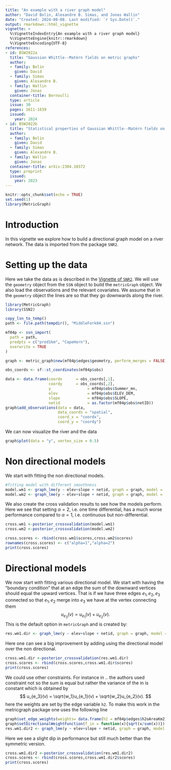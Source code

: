 ```yaml
---
title: "An example with a river graph model"
author: "David Bolin, Alexandre B. Simas, and Jonas Wallin"
date: "Created: 2024-08-08. Last modified: `r Sys.Date()`."
output: rmarkdown::html_vignette
vignette: >
  %\VignetteIndexEntry{An example with a river graph model}
  %\VignetteEngine{knitr::rmarkdown}
  %\VignetteEncoding{UTF-8}
references:
- id: BSW2022a
  title: "Gaussian Whittle--Matérn fields on metric graphs"
  author:
  - family: Bolin
    given: David
  - family: Simas
    given: Alexandre B.
  - family: Wallin
    given: Jonas
  container-title: Bernoulli
  type: article
  issue: 30
  pages: 1611-1639
  issued:
    year: 2024
- id: BSW2022b
  title: "Statistical properties of Gaussian Whittle--Matérn fields on metric graphs"
  author:
  - family: Bolin
    given: David
  - family: Simas
    given: Alexandre B.
  - family: Wallin
    given: Jonas
  container-title: arXiv:2304.10372
  type: preprint
  issued:
    year: 2023
---
```


```r
knitr::opts_chunk$set(echo = TRUE)
set.seed(1)
library(MetricGraph)
```

# Introduction

In this vignette we explore how to build a directional graph model on a river network. The data is imported from the package `SNR2`.


# Setting up the data
Here we take the data as is described in the [Vignette  of `SNR2` ](https://cran.r-project.org/web/packages/SSN2/vignettes/introduction.html). We will use the `geometry` object from the `SSN` object to build the `metricGraph` object. We also load the observations and the relevant covariates. We assume that in the `geometry` object the lines are so that they go downwards along the river.
```r
library(MetricGraph)
library(SSN2)

copy_lsn_to_temp()
path <- file.path(tempdir(), "MiddleFork04.ssn")

mf04p <- ssn_import(
  path = path,
  predpts = c("pred1km", "CapeHorn"),
  overwrite = TRUE
)

graph <- metric_graph$new(mf04p$edges$geometry, perform_merges = FALSE)

obs_coords <- sf::st_coordinates(mf04p$obs)

data <- data.frame(coordx      = obs_coords[,1],
                   coordy      = obs_coords[,2],
                   y                = mf04p$obs$Summer_mn,
                   elev             = mf04p$obs$ELEV_DEM,
                   slope            = mf04p$obs$SLOPE,
                   netid            = as.factor(mf04p$obs$netID))
graph$add_observations(data = data,
                       data_coords = "spatial",
                       coord_x = "coordx",
                       coord_y = "coordy")
```


We can now visualize the river and the data 
```r
graph$plot(data = "y", vertex_size = 0.5)
```
# Non directional models
We start with fitting the non directional models. 
```r
#fitting model with different smoothness
model.wm1 <- graph_lme(y ~ elev+slope + netid, graph = graph, model = 'WM1')
model.wm2 <- graph_lme(y ~ elev+slope + netid, graph = graph, model = 'WM2')

```
We also create the cross validation results to see how the models perform. Here we see that setting $\alpha=2$, i.e. one time differential, has a much worse performance compared to $\alpha=1$, i.e. continuous but non-differential.

```r
cross.wm1 <-posterior_crossvalidation(model.wm1)
cross.wm2 <-posterior_crossvalidation(model.wm2)

cross.scores <- rbind(cross.wm1$scores,cross.wm2$scores)
rownames(cross.scores) <- c("alpha=1","alpha=2")
print(cross.scores)
```
# Directional models
We now start with fitting various directional model. 
We start with having the "boundary condition" that at an edge the sum of the downward vertices should equal the upward vertices. That is if we have three edges $e_1,e_2,e_3$ connected so that $e_1,e_2$ merge into $e_3$ we have at the vertex connecting them
$$
u_{e_3}(v) = u_{e_1}(v) + u_{e_2}(v).
$$
This is the default option in `metricGraph` and is created by:

```r
res.wm1.dir <- graph_lme(y ~ elev+slope + netid, graph = graph, model = 'wmd1')
```

Here one can see a big improvement by adding using the directional model over the non directional.
```r
cross.wm1.dir <-posterior_crossvalidation(res.wm1.dir)
cross.scores <- rbind(cross.scores,cross.wm1.dir$scores)
print(cross.scores)
```

We could use other constraints. For instance in .. the authors used constraint not so the sum is equal but rather the variance of the in is constant which is obtained by
$$
u_{e_3}(v) = \sqrt{w_1}u_{e_1}(v) + \sqrt{w_2}u_{e_2}(v).
$$
here the weights are set by the edge variable `h2`.
To make this work in the metricgraph package one uses the following line
```r
graph$set_edge_weights(weights= data.frame(h2 = mf04p$edges$h2oAreaKm2), directional_weights = 'h2')
graph$setDirectionalWeightFunction(f_in = function(x){sqrt(x/sum(x))})
res.wm1.dir2 <- graph_lme(y ~ elev+slope + netid, graph = graph, model = 'wmd1', optim_method='Nelder-Mead')
```

Here we see a slight dip in performance but still much better than the symmetric version.
```r
cross.wm1.dir2 <-posterior_crossvalidation(res.wm1.dir2)
cross.scores <- rbind(cross.scores,cross.wm1.dir2$scores)
print(cross.scores)
```
